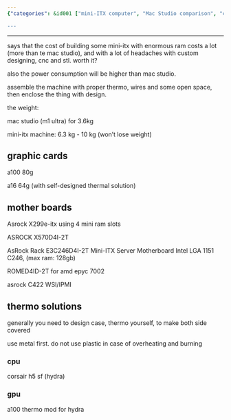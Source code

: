 ```yaml
---
{"categories": &id001 ["mini-ITX computer", "Mac Studio comparison", "cost efficiency", "power consumption", "hardware options", "cooling solutions", "case design"], "category": "Mini-ITX Computers", "date": "2022-10-04 05:23:30", "description": "This article compares the cost, power consumption, and hardware options between a mini-ITX computer with high RAM capacity and Apple's Mac Studio. The discussion covers cooling solutions and case design to prevent overheating.", "tags": *id001, "title": "Mini Server, Portable Server, Itx, Mac Studio"}

---
```


------

says that the cost of building some mini-itx with enormous ram costs a lot (more than te mac studio), and with a lot of headaches with custom designing, cnc and stl. worth it?

also the power consumption will be higher than mac studio.

assemble the machine with proper thermo, wires and some open space, then enclose the thing with design.

the weight:

mac studio (m1 ultra) for 3.6kg

mini-itx machine: 6.3 kg - 10 kg (won't lose weight)

## graphic cards

a100 80g

a16 64g (with self-designed thermal solution)

## mother boards

Asrock X299e-itx using 4 mini ram slots

ASROCK X570D4I-2T

AsRock Rack E3C246D4I-2T Mini-ITX Server Motherboard Intel LGA 1151 C246, (max ram: 128gb)

ROMED4ID-2T for amd epyc 7002

asrock C422 WSI/IPMI

## thermo solutions

generally you need to design case, thermo yourself, to make both side covered

use metal first. do not use plastic in case of overheating and burning

### cpu

corsair h5 sf (hydra)

### gpu

a100 thermo mod for hydra

